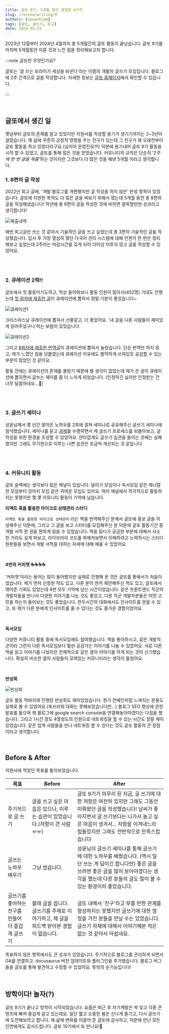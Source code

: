 ```yaml
---
title: 글또 9기, 5개월 동안 경험한 4가지
slug: /review/writing/9
authors: [sewonkimm]
tags: [글또, 글쓰기, 회고]
date: 2024-05-23
---
```


2023년 12월부터 2024년 4월까지 총 5개월간의 글또 활동이 끝났습니다. 글또 9기를 마치며 5개월동안 이룬 것과 느낀 점을 정리해보고자 합니다.

:::note 글또란 무엇인가요?

글또는 '글 쓰는 또라이가 세상을 바꾼다'라는 이름의 개발자 글쓰기 모임입니다. 블로그에 2주 간격으로 글을 작성합니다. 자세한 정보는 [글또 홈페이지](https://geultto.github.io/blog/geultto-summary/)에서 확인할 수 있습니다.

:::

<br />

## 글또에서 생긴 일

옛날부터 글또의 존재를 알고 있었지만 지원서를 작성할 용기가 생기기까지는 2~3년이 걸렸습니다. 제 삶에 꾸준히 긍정적 영향을 주는 친구가 있는데 그 친구가 꽤 오래전부터 글또 활동을 하고 있었더라구요.(심지어 운영진😮!!!) 덕분에 용기내어 글또 9기 활동을 시작 할 수 있었고, 글또를 통해 많은 것을 얻었습니다. 커뮤니티의 규칙은 단순히 '_2주에 한 번 글을 제출_'하는 것이지만 그것보다 더 많은 것을 해낸 5개월 이라고 생각합니다.

<!--truncate-->

### 1. 8편의 글 작성

2022년 회고 글에, '개발 블로그를 개편했지만 글 작성을 하지 않은' 반성 항목이 있었습니다. 글또에 지원한 목적도 더 많은 글을 써보기 위해서 였는데 5개월 동안 총 8편의 글을 작성해냈습니다! 작년에 총 6편의 글을 작성한 것에 비하면 괄목할만한 성과라고 생각합니다!

![제출내역](./제출내역.png)

매번 회고글만 쓰는 것 같아서 기술적인 글을 쓰고 싶었는데 총 3편의 기술적인 글을 작성했습니다. 입사 후 가장 열심히 했던 다국어 관리 시스템에 대해 언젠가 한 번은 정리해보고 싶었는데 2주라는 마감시간을 갖게 되어 더이상 미루지 않고 글을 작성할 수 있었어요.

<br />
<br />

### 2. 큐레이션 2픽!!

글또에서 첫 활동이기도하고, 막상 들어와보니 활동 인원이 많아서(452명) 기대도 안했는데 [첫 회차에 제출한 글](/blog/dev/i18n/tips)이 큐레이션에 뽑혀서 정말 기분이 좋았습니다~

![큐레이션1](./큐레이션1.jpeg)

크리스마스날 큐레이션에 뽑혀서 선물같고, 더 좋았어요. '내 글을 다른 사람들이 재미있게 읽어주었구나'하는 보람이 있었습니다.

![큐레이션2](./큐레이션2.png)

그리고 [8회차에 제출한 번역글](/blog/article/90percent)이 큐레이션에 뽑혀서 놀랐습니다. 단순 번역만 하지 않고, 제가 느꼈던 점을 덧붙였는데 큐레이션 이유에도 짤막하게 쓰여있듯 공감할 수 있는 부분이 많았던 것 같아요.

활동 전에는 큐레이션의 존재를 몰랐기 때문에 별 생각이 없었는데 제가 쓴 글이 큐레이션에 뽑히면서 글쓰는 재미를 좀 더 느끼게 되었습니다. (인정하긴 싫지만 인정받는 건 너무 달콤하네요...🍬)

<br />
<br />

### 3. 글쓰기 세미나

성윤님께서 몇 년간 쌓아온 노하우를 2회에 걸쳐 세미나로 공유해주신 글쓰기 세미나에 참석했습니다. 세미나를 듣고 [과제](/blog/writing)를 수행하면서 제 글쓰기 프로세스를 되돌아보고, 글 작성을 위한 환경을 조성할 수 있었어요. 안타깝게도 글쓰기 습관을 들이는 것에는 실패했지만 그래도 무기한으로 미루는 나쁜 습관은 조금씩 개선되는 것 같습니다.

<br />
<br />

### 4. 커뮤니티 활동

글또 슬랙에는 생각보다 많은 채널이 있습니다. 달리기 모임이나 독서모임 같은 제너럴한 모임부터 강아지 모임 같은 귀여운 모임도 있어요. 여러 채널에서 적극적으로 활동하지는 못했지만 몇 몇 커뮤니티 활동이 기억에 남습니다.

**리액트 훅을 활용한 마이크로 상태관리 스터디**

`리액트 훅을 활용한 마이크로 상태관리` 라는 책을 번역해주신 분께서 글또에 홍보 글을 작성해주신 덕분에, 그리고 그 글을 보고 스터디를 모집해주신 분 덕분에 글또 활동기간 중 개발 서적 한 권을 찐하게 읽을 수 있었습니다. 책을 읽다가 궁금한 부분에 대해서 사소한 거라도 깊게 파보고, 라이브러리 코드를 파헤쳐보면서 이해하려고 노력하시는 스터디원분들을 보면서 개발 서적을 대하는 자세에 대해 배울 수 있었어요.

<br />

**4번의 커피챗 ☕️☕️☕️☕️**

'커피챗'이라는 용어는 많이 들어봤지만 실제로 진행해 본 것은 글또를 통해서가 처음이었습니다. 제가 먼저 신청한 적도 있고, 다른 분이 먼저 제안해주신 적도 있고, 글또에서 엮어준 기회도 있었는데 4번 모두 기억에 남는 시간이었습니다. 같은 프론트엔드 직군의 개발자들을 만나서 다양한 이야기를 나눈 것도 좋았고, 다른 직군 개발자분들은 어떤 고민을 하는지 들어보는 것도 좋았습니다. 한두시간의 대화에서도 인사이트를 얻을 수 있고, 또 제가 다른 분에게 인사이트를 줄 수 있다는 것도 즐거운 경험이었어요.

<br />

**독서모임**

다양한 커뮤니티 활동 중에 독서모임에도 참여했습니다. 책을 좋아하시고, 같은 개발직군이라 그런지 다른 독서모임보다 훨씬 공감가는 이야기를 나눌 수 있었어요. 서로 다른 책을 읽고 이야기를 나눴지만 전체적으로 같은 결의 이야기를 하게 되는 것이 신기했습니다. 확실히 비슷한 결의 사람들이 모여있는 커뮤니티라는 생각이 들었어요.

<br />

**반상회**

![반상회](./반상회.JPG)

글또 활동 막바지에 진행된 반상회도 재미있었습니다. 뭔가 연예인처럼 느껴지는 분들도 실제로 볼 수 있었어요.(쑥쓰러워 대화는 못해보았습니다만...) 블로그 SEO 향상에 관한 발표를 들으며 제 블로그에 google search console을 연결해놓아야겠다는 다짐을 했습니다. 그리고 1시간 정도 4명정도의 인원으로 네트워킹을 할 수 있는 시간도 정말 재미있었습니다. 같은 업계 사람들을 만나 네트워킹 할 수 있다는 것도 글또 활동의 큰 장점이라고 생각합니다.

<br />

## Before & After

지원서에 적었던 목표를 돌아보았습니다.

| 목표                                             | Before                                                                               | After                                                                                                                                                                                                                                    |
| ------------------------------------------------ | ------------------------------------------------------------------------------------ | ---------------------------------------------------------------------------------------------------------------------------------------------------------------------------------------------------------------------------------------- |
| 주기적으로 글 쓰기                               | 글을 쓰고 싶은 마음은 있으나, 미루는 습관이 있었습니다.(저항이 큰 사람ㅠㅠ)          | 글또 9기가 마무리 된 지금, 글 쓰기에 대한 저항은 여전히 있지만 그래도 그동안 미뤄왔던 글을 작성했습니다! 날씨가 좋아지면서 글 쓰기보다는 나가서 놀고 싶은 마음이 생겨서... 저항을 이겨내느라 힘들었지만 그래도 전반적으로 만족스럽습니다 |
| 글쓰는 노하우 배우기                             | 그냥 썼습니다.                                                                       | 성윤님의 글쓰기 세미나를 통해 글쓰기에 대한 노하우를 배웠습니다. (역시 일단 쓰는 게 답이긴 합니다만) 좋은 글을 쓰려면 좋은 글을 많이 보아야겠다는 생각을 했는데 다른 분들의 글도 많이 볼 수 있는 환경이라 좋았습니다.                    |
| 글쓰기를 좋아하는 친구를 만들어 더 즐겁게 글쓰기 | 몰래 글을 씁니다. 글쓰기를 주제로 이야기하고, 제 글을 피드백 받아본 경험이 없습니다. | 글또 내에서 '친구'라고 부를 만한 관계를 형성하지는 못했지만 글쓰기에 대한 열정을 가진 분들을 만날 수는 있었습니다. 글쓰기 자체에 대해서 이야기해본 적은 없는 것 같아서 아쉽네요.                                                         |

목표하지 않은 항목에서도 큰 성과가 있었습니다. 주기적으로 블로그를 관리하게 되면서 GA를 연결하고, docusaurus 버전 업데이트와 플러그인을 추가했습니다. 블로그 버그들을 글또를 통해 발견하고 수정할 수 있었어요. 뜻밖의 순기능입니다!

<br />

## 방학이다! 놀자(?)

글또 9기가 끝나고 방학이 시작되었습니다. 요즘은 퇴근 후 자기계발은 싹 잊고 각종 콘텐츠에 빠져 즐겁게 살고 있는데요. 일단 짧고 소중한 봄은 신나게 즐기고, 다시 글쓰기에 도전해보려고 합니다. 제 삶에 변화를 이끌어 준 글또에 감사하고, 덕분에 만난 모든 인연에게도 감사드립니다. 글또 10기에서 또 만나요!👐
